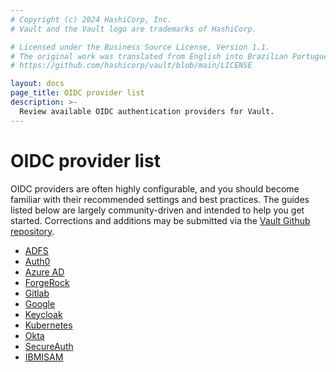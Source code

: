 ```yaml
---
# Copyright (c) 2024 HashiCorp, Inc.
# Vault and the Vault logo are trademarks of HashiCorp.

# Licensed under the Business Source License, Version 1.1.
# The original work was translated from English into Brazilian Portuguese.
# https://github.com/hashicorp/vault/blob/main/LICENSE

layout: docs
page_title: OIDC provider list
description: >-
  Review available OIDC authentication providers for Vault.
---
```


# OIDC provider list

OIDC providers are often highly configurable, and you should become familiar with
their recommended settings and best practices. The guides listed below are
largely community-driven and intended to help you get started. Corrections
and additions may be submitted via the [Vault Github repository](https://github.com/hashicorp/vault).

- [ADFS](/vault/docs/auth/jwt/oidc-providers/adfs)
- [Auth0](/vault/docs/auth/jwt/oidc-providers/auth0)
- [Azure AD](/vault/docs/auth/jwt/oidc-providers/azuread)
- [ForgeRock](/vault/docs/auth/jwt/oidc-providers/forgerock)
- [Gitlab](/vault/docs/auth/jwt/oidc-providers/gitlab)
- [Google](/vault/docs/auth/jwt/oidc-providers/google)
- [Keycloak](/vault/docs/auth/jwt/oidc-providers/keycloak)
- [Kubernetes](/vault/docs/auth/jwt/oidc-providers/kubernetes)
- [Okta](/vault/docs/auth/jwt/oidc-providers/okta)
- [SecureAuth](/vault/docs/auth/jwt/oidc-providers/secureauth)
- [IBMISAM](/vault/docs/auth/jwt/oidc-providers/ibmisam)
